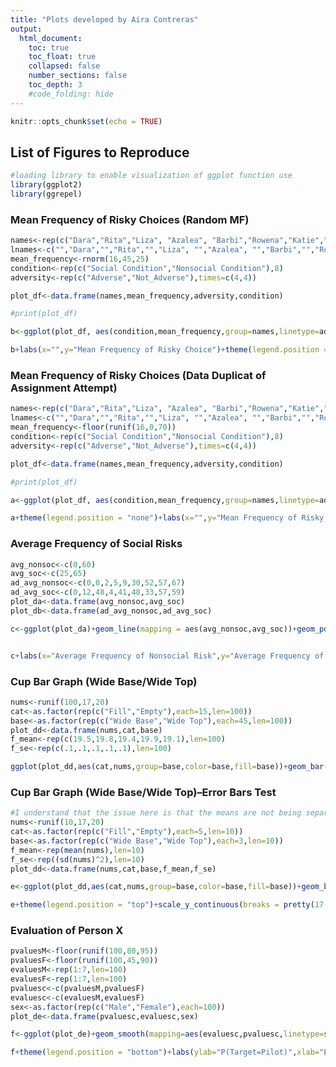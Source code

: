 ```yaml
---
title: "Plots developed by Aira Contreras"
output:
  html_document:
    toc: true
    toc_float: true
    collapsed: false
    number_sections: false
    toc_depth: 3
    #code_folding: hide
---
```


```r
knitr::opts_chunk$set(echo = TRUE)
```

## List of Figures to Reproduce


```r
#loading library to enable visualization of ggplot function use
library(ggplot2)
library(ggrepel)
```

### Mean Frequency of Risky Choices (Random MF)
```r

names<-rep(c("Dara","Rita","Liza", "Azalea", "Barbi","Rowena","Katie","Fiona"), each=2)
lnames<-c("","Dara","","Rita","","Liza", "","Azalea", "","Barbi","","Rowena","","Katie","","Fiona")
mean_frequency<-rnorm(16,45,25)
condition<-rep(c("Social Condition","Nonsocial Condition"),8)
adversity<-rep(c("Adverse","Not_Adverse"),times=c(4,4))

plot_df<-data.frame(names,mean_frequency,adversity,condition)

#print(plot_df)

b<-ggplot(plot_df, aes(condition,mean_frequency,group=names,linetype=adversity))+geom_line()+geom_text_repel(label=lnames, position = "nudge")+theme_classic()

b+labs(x="",y="Mean Frequency of Risky Choice")+theme(legend.position = "none")+scale_y_continuous(breaks = pretty(0:70,n=7))
```

### Mean Frequency of Risky Choices (Data Duplicat of Assignment Attempt)
```r

names<-rep(c("Dara","Rita","Liza", "Azalea", "Barbi","Rowena","Katie","Fiona"), each=2)
lnames<-c("","Dara","","Rita","","Liza", "","Azalea", "","Barbi","","Rowena","","Katie","","Fiona")
mean_frequency<-floor(runif(16,0,70))
condition<-rep(c("Social Condition","Nonsocial Condition"),8)
adversity<-rep(c("Adverse","Not_Adverse"),times=c(4,4))

plot_df<-data.frame(names,mean_frequency,adversity,condition)

#print(plot_df)

a<-ggplot(plot_df, aes(condition,mean_frequency,group=names,linetype=adversity))+geom_line()+geom_text_repel(label=lnames, position = "nudge")+theme_classic()

a+theme(legend.position = "none")+labs(x="",y="Mean Frequency of Risky Choice")+theme(legend.position = "none")+scale_y_continuous(breaks = pretty(0:70,n=7))
```

### Average Frequency of Social Risks

```r
avg_nonsoc<-c(0,60)
avg_soc<-c(25,65)
ad_avg_nonsoc<-c(0,0,2,5,9,30,52,57,67)
ad_avg_soc<-c(0,12,48,4,41,48,33,57,59)
plot_da<-data.frame(avg_nonsoc,avg_soc)
plot_db<-data.frame(ad_avg_nonsoc,ad_avg_soc)

c<-ggplot(plot_da)+geom_line(mapping = aes(avg_nonsoc,avg_soc))+geom_point(data =plot_db ,x=ad_avg_nonsoc,y=ad_avg_soc, size=1)+theme_classic()+coord_cartesian(xlim = c(0,70),ylim = c(0,70),clip = "off")


c+labs(x="Average Frequency of Nonsocial Risk",y="Average Frequency of Social Risk")+scale_x_continuous(expand = c(0,0),breaks = pretty(0:70,n=7))+scale_y_continuous(expand = c(0,0),breaks = pretty(0:70,n=7))
```

### Cup Bar Graph (Wide Base/Wide Top)
```r
nums<-runif(100,17,20)
cat<-as.factor(rep(c("Fill","Empty"),each=15,len=100))
base<-as.factor(rep(c("Wide Base","Wide Top"),each=45,len=100))
plot_dd<-data.frame(nums,cat,base)
f_mean<-rep(c(19.5,19.8,19.4,19.9,19.1),len=100)
f_se<-rep(c(.1,.1,.1,.1,.1),len=100)

ggplot(plot_dd,aes(cat,nums,group=base,color=base,fill=base))+geom_bar(stat = "identity",position = "dodge")+coord_cartesian(ylim = c(17,20))+geom_errorbar(aes(ymin=f_mean-f_se,ymax=f_mean+f_se),width=.2,position = position_dodge(width = 0.9),color="black")
```

### Cup Bar Graph (Wide Base/Wide Top)--Error Bars Test
```r
#I understand that the issue here is that the means are not being separately calculated for each subset--will attempt to correct this, but will try another chart type first.
nums<-runif(10,17,20)
cat<-as.factor(rep(c("Fill","Empty"),each=5,len=10))
base<-as.factor(rep(c("Wide Base","Wide Top"),each=3,len=10))
f_mean<-rep(mean(nums),len=10)
f_se<-rep((sd(nums)^2),len=10)
plot_dd<-data.frame(nums,cat,base,f_mean,f_se)

e<-ggplot(plot_dd,aes(cat,nums,group=base,color=base,fill=base))+geom_bar(stat = "identity",position = "dodge")+coord_cartesian(ylim = c(17,20))+geom_errorbar(aes(ymin=f_mean-f_se,ymax=f_mean+f_se),width=.2,position = position_dodge(width = 0.9),color="black")+theme_classic()

e+theme(legend.position = "top")+scale_y_continuous(breaks = pretty(17:20,n=7))
```

### Evaluation of Person X

```r

pvaluesM<-floor(runif(100,80,95))
pvaluesF<-floor(runif(100,45,90))                
evaluesM<-rep(1:7,len=100)
evaluesF<-rep(1:7,len=100)
pvaluesc<-c(pvaluesM,pvaluesF)
evaluesc<-c(evaluesM,evaluesF)
sex<-as.factor(rep(c("Male","Female"),each=100))
plot_de<-data.frame(pvaluesc,evaluesc,sex)

f<-ggplot(plot_de)+geom_smooth(mapping=aes(evaluesc,pvaluesc,linetype=sex))+theme_classic()

f+theme(legend.position = "bottom")+labs(ylab="P(Target=Pilot)",xlab="Evaluation of Person X")
```

